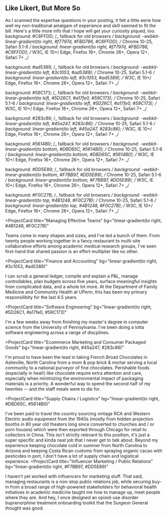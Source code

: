 ## Like Likert, But More So

As I scanned the expertise questions in your posting, it felt a little eerie how well my non-traditional amalgam of experience and skill seemed to fit the bill. Here's a little more info that I hope will get your curiosity piqued, too.
background: #C6FFDD; /_ fallback for old browsers _/
background: -webkit-linear-gradient(to right, #f7797d, #FBD786, #C6FFDD); /_ Chrome 10-25, Safari 5.1-6 _/
background: linear-gradient(to right, #f7797d, #FBD786, #C6FFDD); /_ W3C, IE 10+/ Edge, Firefox 16+, Chrome 26+, Opera 12+, Safari 7+ _/

background: #ad5389; /_ fallback for old browsers _/
background: -webkit-linear-gradient(to left, #3c1053, #ad5389); /_ Chrome 10-25, Safari 5.1-6 _/
background: linear-gradient(to left, #3c1053, #ad5389); /_ W3C, IE 10+/ Edge, Firefox 16+, Chrome 26+, Opera 12+, Safari 7+ _/

background: #59C173; /_ fallback for old browsers _/
background: -webkit-linear-gradient(to left, #5D26C1, #a17fe0, #59C173); /_ Chrome 10-25, Safari 5.1-6 _/
background: linear-gradient(to left, #5D26C1, #a17fe0, #59C173); /_ W3C, IE 10+/ Edge, Firefox 16+, Chrome 26+, Opera 12+, Safari 7+ _/

background: #283c86; /_ fallback for old browsers _/
background: -webkit-linear-gradient(to left, #45a247, #283c86); /_ Chrome 10-25, Safari 5.1-6 _/
background: linear-gradient(to left, #45a247, #283c86); /_ W3C, IE 10+/ Edge, Firefox 16+, Chrome 26+, Opera 12+, Safari 7+ _/

background: #5614B0; /_ fallback for old browsers _/
background: -webkit-linear-gradient(to bottom, #DBD65C, #5614B0); /_ Chrome 10-25, Safari 5.1-6 _/
background: linear-gradient(to bottom, #DBD65C, #5614B0); /_ W3C, IE 10+/ Edge, Firefox 16+, Chrome 26+, Opera 12+, Safari 7+ _/

background: #DD5E89; /_ fallback for old browsers _/
background: -webkit-linear-gradient(to bottom, #F7BB97, #DD5E89); /_ Chrome 10-25, Safari 5.1-6 _/
background: linear-gradient(to bottom, #F7BB97, #DD5E89); /_ W3C, IE 10+/ Edge, Firefox 16+, Chrome 26+, Opera 12+, Safari 7+ _/

background: #F0C27B; /_ fallback for old browsers _/
background: -webkit-linear-gradient(to top, #4B1248, #F0C27B); /_ Chrome 10-25, Safari 5.1-6 _/
background: linear-gradient(to top, #4B1248, #F0C27B); /_ W3C, IE 10+/ Edge, Firefox 16+, Chrome 26+, Opera 12+, Safari 7+ _/

<ProjectCard
  title="Managing Effective Teams"
  bg="linear-gradient(to right, #4B1248, #F0C27B)"
>
  Teams come in many shapes and sizes, and I've led a bunch of them. From twenty
  people working together in a fancy restaurant to multi-site collaborative
  efforts among academic medical research groups, I've seen first-hand that
  shared passion is an effort multiplier like no other.
</ProjectCard>

<ProjectCard
  title="Finance and Accounting"
  bg="linear-gradient(to right, #3c1053, #ad5389)"
>
  I can scrub a general ledger, compile and explain a P&L, manage controllables,
  plan budgets across five years, surface meaningful insights from complicated
  data, and a whole lot more. At the Department of Family Medicine and Community
  Health at UPenn, this has been my primary responsilibity for the last 4.5
  years.
</ProjectCard>

<ProjectCard
  title="Software Engineering"
  bg="linear-gradient(to right, #5D26C1, #a17fe0, #59C173)"
>
  I'm a few weeks away from finishing my master's degree in computer science
  from the University of Pennsylvania. I've been doing a lotta software
  engineering across a range of discplines.
</ProjectCard>

<ProjectCard
  title="Ecommerce Marketing and Consumer Packaged Goods"
  bg="linear-gradient(to right, #45a247, #283c86)"
>
  I'm proud to have been the lead in taking French Broad Chocolates in
  Asheville, North Carolina from a mom & pop brick & mortar serving a local
  community to a national purveyor of fine chocolates. Perishable foods
  (especially in heat!) like chocolate require extra attention and care,
  especially when minimizing the environmental impact of packaging materials is
  a priority. A wonderful way to spend the second half of my twenties -- and the
  staff meals were to die for.
</ProjectCard>

<ProjectCard
  title="Supply Chains / Logistics"
  bg="linear-gradient(to right, #DBD65C, #5614B0)"
>
  I've been paid to travel the country sourcing vintage RCA and Western Electric
  audio equipment from the 1940s (mostly from hidden projection booths in 80
  year old theaters long since converted to churches and / or porn houses) which
  were then exported through Chicago for retail to collectors in China. This
  isn't strictly relevant to this position, it's just a super specific and kinda
  neat job that I never get to talk about. Beyond my experience keeping
  chocolate cold in summer from North Carolina to Arizona and keeping Costa
  Rican customs from spraying organic cacao with pesticides in port, I don't
  have a lot of supply chain and logistical experience.
</ProjectCard>
<ProjectCard
  title="Influencer Marketing / Public Relations"
  bg="linear-gradient(to right, #F7BB97, #DD5E89)"
>
  I haven't yet worked with influencers for marketing stuff. That said, managing
  restaurants is a non-stop public relations job, while securing buy-in from a
  broad range of high-powered stakeholders for behavioral health initiatives in
  academic medicine taught me how to manage up, meet people where they are. And
  hey, I once designed an opioid-use disorder buprenorphine treatment onboarding
  toolkit that the Surgeon General thought was good.
</ProjectCard>
